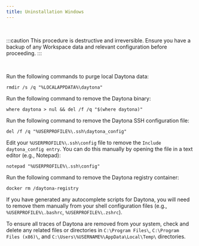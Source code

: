 ```yaml
---
title: Uninstallation Windows
---
```


<br />

:::caution
This procedure is destructive and irreversible.
Ensure you have a backup of any Workspace data and relevant configuration before proceeding.
:::

<br />

Run the following commands to purge local Daytona data:

```shell
rmdir /s /q "%LOCALAPPDATA%\daytona"
```

Run the following command to remove the Daytona binary:

```shell
where daytona > nul && del /f /q "$(where daytona)"
```

Run the following command to remove the Daytona SSH configuration file:

```shell
del /f /q "%USERPROFILE%\.ssh\daytona_config"
```

Edit your `%USERPROFILE%\.ssh\config` file to remove the `Include daytona_config entry`. You can do this manually by opening the file in a text editor (e.g., Notepad):

```shell
notepad "%USERPROFILE%\.ssh\config"
```

Run the following command to remove the Daytona registry container:

```shell
docker rm /daytona-registry
```

If you have generated any autocomplete scripts for Daytona, you will need to remove them manually from your shell configuration files (e.g., `%USERPROFILE%\.bashrc`, `%USERPROFILE%\.zshrc`).

To ensure all traces of Daytona are removed from your system, check and delete any related files or directories in `C:\Program Files\`, `C:\Program Files (x86)\`, and `C:\Users\%USERNAME%\AppData\Local\Temp\` directories.
